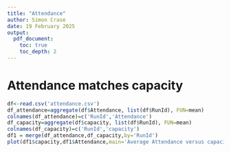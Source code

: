 ```yaml
---
title: "Attendance"
author: Simon Crase
date: 19 February 2025
output: 
  pdf_document:
    toc: true
    toc_depth: 2
---
```



# Attendance matches capacity

```r
df<-read.csv('attendance.csv')
df_attendance=aggregate(df$Attendance, list(df$RunId), FUN=mean)
colnames(df_attendance)=c('RunId','Attendance')
df_capacity=aggregate(df$capacity, list(df$RunId), FUN=mean) 
colnames(df_capacity)=c('RunId','capacity')
df1 = merge(df_attendance,df_capacity,by='RunId')
plot(df1$capacity,df1$Attendance,main='Average Attendance versus capacity',sub='attendance.csv',xlab='Capacity',ylab='Attendance')
```

